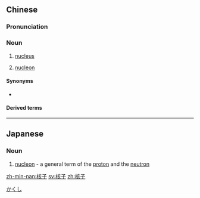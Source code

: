 ==Chinese==
{{zh-forms}}

===Pronunciation===
{{zh-pron
|m=hézǐ
|c=hat6 zi2
|mn=he̍k-chú/hu̍t-chú
|cat=n
}}

===Noun===
{{zh-noun}}

# {{lb|zh|Taiwan|physics}} [[nucleus]]
# {{lb|zh|physics}} [[nucleon]]

====Synonyms====
* {{sense|nucleus}} {{zh-l|核}}

====Derived terms====
{{zh-der|核子反應爐|核子武器|核子防護|核子醫學|核子戰略|核子試驗|核子動力船|核子戰爭|核子工程學|核子力|核子燃料|核子反應|核子試爆|核子分裂|核子動力潛艇|核子作用|核子能}}

----

==Japanese==
{{ja-kanjitab|核|子}}

===Noun===
{{ja-noun|かくし}}

# {{lb|ja|physics}} [[nucleon]] - a general term of the [[proton]] and the [[neutron]]

[[Category:ja:Physics|かくし]]

[[zh-min-nan:核子]]
[[sv:核子]]
[[zh:核子]]